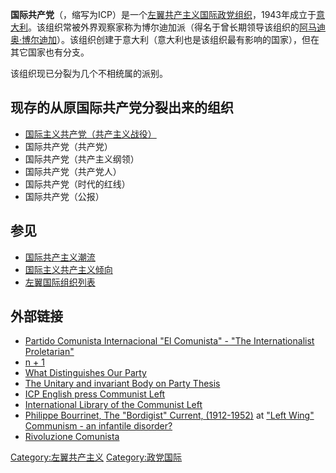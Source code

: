 '''国际共产党'''（{{lang-en|International Communist Party}}，缩写为ICP）是一个[[左翼共产主义|左翼共产主义]][[国际政党组织|国际政党组织]]，1943年成立于[[意大利|意大利]]。该组织常被外界观察家称为博尔迪加派（得名于曾长期领导该组织的[[阿马迪奥·博尔迪加|阿马迪奥·博尔迪加]]）。该组织创建于意大利（意大利也是该组织最有影响的国家），但在其它国家也有分支。

该组织现已分裂为几个不相统属的派别。

==现存的从原国际共产党分裂出来的组织==
*[[国际主义共产党（共产主义战役）|国际主义共产党（共产主义战役）]]
*国际共产党（共产党）
*国际共产党（共产主义纲领）
*国际共产党（共产党人）
*国际共产党（时代的红线）
*国际共产党（公报）

==参见==
*[[国际共产主义潮流|国际共产主义潮流]]
*[[国际主义共产主义倾向|国际主义共产主义倾向]]
*[[左翼国际组织列表|左翼国际组织列表]]

==外部链接==
* [http://www.pcielcomunista.org/ Partido Comunista Internacional "El Comunista" - "The Internationalist Proletarian"]
* [http://www.quinterna.org/ n + 1]{{Wayback|url=http://www.quinterna.org/ |date=20150316182922 }}
* [http://www.international-communist-party.org/BasicTexts/WhatDist.htm What Distinguishes Our Party]{{Wayback|url=http://www.international-communist-party.org/BasicTexts/WhatDist.htm |date=20150328152654 }}
* [http://www.international-communist-party.org/BasicTexts/English/Theses.htm The Unitary and invariant Body on Party Thesis]{{Wayback|url=http://www.international-communist-party.org/BasicTexts/English/Theses.htm |date=20150301022024 }}
* [http://www.international-communist-party.org/CommLeft/CLIndex.htm ICP English press Communist Left]{{Wayback|url=http://www.international-communist-party.org/CommLeft/CLIndex.htm |date=20150402144523 }}
* [http://www.sinistra.net/lib/upt/comlef/comleft.html International Library of the Communist Left]{{Wayback|url=http://www.sinistra.net/lib/upt/comlef/comleft.html |date=20150301065153 }}
* [http://www.left-dis.nl/uk/bordigist.pdf Philippe Bourrinet, The "Bordigist" Current, (1912-1952)]{{Wayback|url=http://www.left-dis.nl/uk/bordigist.pdf |date=20160305074310 }} at [http://www.left-dis.nl/ "Left Wing" Communism - an infantile disorder?]{{Wayback|url=http://www.left-dis.nl/ |date=20150308200221 }}
* [http://digilander.libero.it/rivoluzionecom Rivoluzione Comunista]{{Wayback|url=http://digilander.libero.it/rivoluzionecom |date=20150318081734 }}

{{国际政党组织}}

[[Category:左翼共产主义|Category:左翼共产主义]]
[[Category:政党国际|Category:政党国际]]
